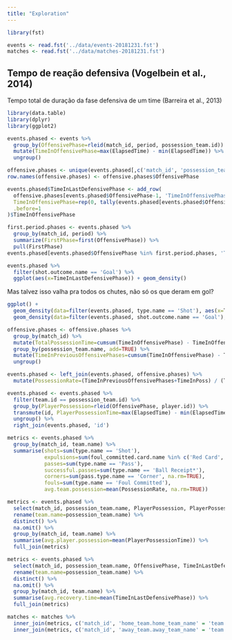 ```yaml
---
title: "Exploration"
---
```


```r
library(fst)

events <- read.fst('../data/events-20181231.fst')
matches <- read.fst('../data/matches-20181231.fst')
```

## Tempo de reação defensiva (Vogelbein et al., 2014)

Tempo total de duração da fase defensiva de um time (Barreira et al., 2013)

```r
library(data.table)
library(dplyr)
library(ggplot2)

events.phased <- events %>%
  group_by(OffensivePhase=rleid(match_id, period, possession_team.id)) %>%
  mutate(TimeInOffensivePhase=max(ElapsedTime) - min(ElapsedTime)) %>%
  ungroup()

offensive.phases <- unique(events.phased[,c('match_id', 'possession_team.name', 'OffensivePhase', 'TimeInOffensivePhase')])
row.names(offensive.phases) <- offensive.phases$OffensivePhase

events.phased$TimeInLastDefensivePhase <- add_row(
  offensive.phases[events.phased$OffensivePhase-1, 'TimeInOffensivePhase'],
  TimeInOffensivePhase=rep(0, tally(events.phased[events.phased$OffensivePhase == 1,])$n),
  .before=1
)$TimeInOffensivePhase

first.period.phases <- events.phased %>%
  group_by(match_id, period) %>%
  summarize(FirstPhase=first(OffensivePhase)) %>%
  pull(FirstPhase)
events.phased[events.phased$OffensivePhase %in% first.period.phases, 'TimeInLastDefensivePhase'] <- 0

events.phased %>%
  filter(shot.outcome.name == 'Goal') %>%
  ggplot(aes(x=TimeInLastDefensivePhase)) + geom_density()
```

Mas talvez isso valha pra todos os chutes, não só os que deram em gol?

```r
ggplot() +
  geom_density(data=filter(events.phased, type.name == 'Shot'), aes(x=TimeInLastDefensivePhase), colour='blue') +
  geom_density(data=filter(events.phased, shot.outcome.name == 'Goal'), aes(x=TimeInLastDefensivePhase), colour='green')
```

```r
offensive.phases <- offensive.phases %>%
  group_by(match_id) %>%
  mutate(TotalPossessionTime=cumsum(TimeInOffensivePhase) - TimeInOffensivePhase) %>%
  group_by(possession_team.name, add=TRUE) %>%
  mutate(TimeInPreviousOffensivePhases=cumsum(TimeInOffensivePhase) - TimeInOffensivePhase) %>%
  ungroup()

events.phased <- left_join(events.phased, offensive.phases) %>%
  mutate(PossessionRate=(TimeInPreviousOffensivePhases+TimeInPoss) / (TotalPossessionTime+TimeInPoss))

events.phased <- events.phased %>%
  filter(team.id == possession_team.id) %>%
  group_by(PlayerPossession=rleid(OffensivePhase, player.id)) %>%
  transmute(id, PlayerPossessionTime=max(ElapsedTime) - min(ElapsedTime)) %>%
  ungroup() %>%
  right_join(events.phased, 'id')
```

```r
metrics <- events.phased %>%
  group_by(match_id, team.name) %>%
  summarise(shots=sum(type.name == 'Shot'),
            expulsions=sum(foul_committed.card.name %in% c('Red Card', 'Second Yellow')) + sum(bad_behaviour.card.name %in% c('Red Card', 'Second Yellow')),
            passes=sum(type.name == 'Pass'),
            successful.passes=sum(type.name == 'Ball Receipt*'),
            corners=sum(pass.type.name == 'Corner', na.rm=TRUE),
            fouls=sum(type.name == 'Foul Committed'),
            avg.team.possession=mean(PossessionRate, na.rm=TRUE))

metrics <- events.phased %>%
  select(match_id, possession_team.name, PlayerPossession, PlayerPossessionTime) %>%
  rename(team.name=possession_team.name) %>%
  distinct() %>%
  na.omit() %>%
  group_by(match_id, team.name) %>%
  summarise(avg.player.possession=mean(PlayerPossessionTime)) %>%
  full_join(metrics)

metrics <- events.phased %>%
  select(match_id, possession_team.name, OffensivePhase, TimeInLastDefensivePhase) %>%
  rename(team.name=possession_team.name) %>%
  distinct() %>%
  na.omit() %>%
  group_by(match_id, team.name) %>%
  summarise(avg.recovery.time=mean(TimeInLastDefensivePhase)) %>%
  full_join(metrics)
```

```r
matches <- matches %>%
  inner_join(metrics, c('match_id', 'home_team.home_team_name' = 'team.name')) %>%
  inner_join(metrics, c('match_id', 'away_team.away_team_name' = 'team.name'), suffix=c('.home', '.away'))
```

